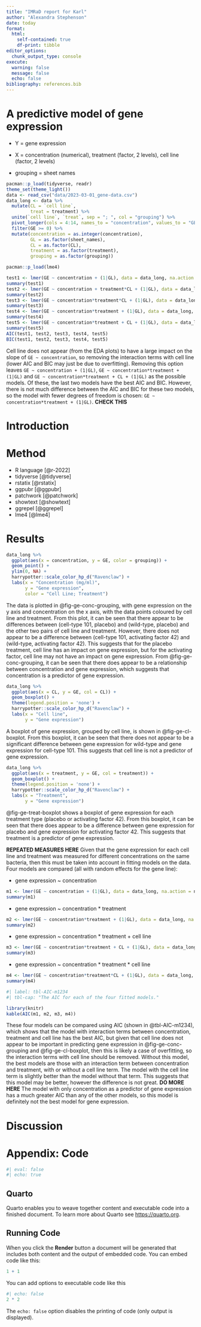```yaml
---
title: "IMRaD report for Karl"
author: "Alexandra Stephenson"
date: today
format: 
  html:
    self-contained: true
    df-print: tibble
editor_options:
  chunk_output_type: console
execute:
  warning: false
  message: false
  echo: false
bibliography: references.bib
---
```


# A predictive model of gene expression

-   Y = gene expression

-   X = concentration (numerical), treatment (factor, 2 levels), cell line (factor, 2 levels)

-   grouping = sheet names

```r
pacman::p_load(tidyverse, readr)
theme_set(theme_light())
data <- read_csv("data/2023-03-01_gene-data.csv")
data_long <- data %>%
  mutate(CL = `cell line`,
         treat = treatment) %>%
  unite(`cell line`, `treat`, sep = "; ", col = "grouping") %>%
  pivot_longer(cols = 4:14, names_to = "concentration", values_to = "GE") %>%
  filter(GE >= 0) %>%
  mutate(concentration = as.integer(concentration),
         GL = as.factor(sheet_names),
         CL = as.factor(CL),
         treatment = as.factor(treatment),
         grouping = as.factor(grouping))
```

```r
pacman::p_load(lme4)
```

```r
test1 <- lmer(GE ~ concentration + (1|GL), data = data_long, na.action = na.omit)
summary(test1)
test2 <- lmer(GE ~ concentration + treatment*CL + (1|GL), data = data_long, na.action = na.omit)
summary(test2)
test3 <- lmer(GE ~ concentration*treatment*CL + (1|GL), data = data_long, na.action = na.omit)
summary(test3)
test4 <- lmer(GE ~ concentration*treatment + (1|GL), data = data_long, na.action = na.omit)
summary(test4)
test5 <- lmer(GE ~ concentration*treatment + CL + (1|GL), data = data_long, na.action = na.omit)
summary(test5)
AIC(test1, test2, test3, test4, test5)
BIC(test1, test2, test3, test4, test5)
```

Cell line does not appear (from the EDA plots) to have a large impact on the slope of `GE ~ concentration`, so removing the interaction terms with cell line (lower AIC and BIC may just be due to overfitting). Removing this option leaves `GE ~ concentration + (1|GL)`, `GE ~ concentration*treatment + (1|GL)` and `GE ~ concentration*treatment + CL + (1|GL)` as the possible models. Of these, the last two models have the best AIC and BIC. However, there is not much difference between the AIC and BIC for these two models, so the model with fewer degrees of freedom is chosen: `GE ~ concentration*treatment + (1|GL)`. **CHECK THIS**

# Introduction

# Method

-   R language [@r-2022]
-   tidyverse [@tidyverse]
-   rstatix [@rstatix]
-   ggpubr [@ggpubr]
-   patchwork [@patchwork]
-   showtext [@showtext]
-   ggrepel [@ggrepel]
-   lme4 [@lme4]

# Results

```r
data_long %>%
  ggplot(aes(x = concentration, y = GE, color = grouping)) +
  geom_point() +
  ylim(0, NA) +
  harrypotter::scale_color_hp_d("Ravenclaw") +
  labs(x = "Concentration (mg/ml)",
       y = "Gene expression",
       color = "Cell Line; Treatment")
```

The data is plotted in @fig-ge-conc-grouping, with gene expression on the y axis and concentration on the x axis, with the data points coloured by cell line and treatment. From this plot, it can be seen that there appear to be differences between (cell-type 101, placebo) and (wild-type, placebo) and the other two pairs of cell line and treatment. However, there does not appear to be a difference between (cell-type 101, activating factor 42) and (wild-type, activating factor 42). This suggests that for the placebo treatment, cell line has an impact on gene expression, but for the activating factor, cell line may not have an impact on gene expression. From @fig-ge-conc-grouping, it can be seen that there does appear to be a relationship between concentration and gene expression, which suggests that concentration is a predictor of gene expression.

```r
data_long %>%
  ggplot(aes(x = CL, y = GE, col = CL)) +
  geom_boxplot() +
  theme(legend.position = 'none') +
  harrypotter::scale_color_hp_d("Ravenclaw") +
  labs(x = "Cell line",
       y = "Gene expression")
```

A boxplot of gene expression, grouped by cell line, is shown in @fig-ge-cl-boxplot. From this boxplot, it can be seen that there does not appear to be a significant difference between gene expression for wild-type and gene expression for cell-type 101. This suggests that cell line is not a predictor of gene expression.

```r
data_long %>%
  ggplot(aes(x = treatment, y = GE, col = treatment)) +
  geom_boxplot() +
  theme(legend.position = 'none') +
  harrypotter::scale_color_hp_d("Ravenclaw") +
  labs(x = "Treatment",
       y = "Gene expression")
```

@fig-ge-treat-boxplot shows a boxplot of gene expression for each treatment type (placebo or activating factor 42). From this boxplot, it can be seen that there does appear to be a difference between gene expression for placebo and gene expression for activating factor 42. This suggests that treatment is a predictor of gene expression.

**REPEATED MEASURES HERE**
Given that the gene expression for each cell line and treatment was measured for different concentrations on the same bacteria, then this must be taken into account in fitting models on the data. Four models are compared (all with random effects for the gene line):

-   gene expression ~ concentration
```r
m1 <- lmer(GE ~ concentration + (1|GL), data = data_long, na.action = na.omit)
summary(m1)
```

-   gene expression ~ concentration * treatment
```r
m2 <- lmer(GE ~ concentration*treatment + (1|GL), data = data_long, na.action = na.omit)
summary(m2)
```

-   gene expression ~ concentration * treatment + cell line
```r
m3 <- lmer(GE ~ concentration*treatment + CL + (1|GL), data = data_long, na.action = na.omit)
summary(m3)
```

-   gene expression ~ concentration * treatment * cell line
```r
m4 <- lmer(GE ~ concentration*treatment*CL + (1|GL), data = data_long, na.action = na.omit)
summary(m4)
```

```r
#| label: tbl-AIC-m1234
#| tbl-cap: "The AIC for each of the four fitted models."

library(knitr)
kable(AIC(m1, m2, m3, m4))
```
These four models can be compared using AIC (shown in @tbl-AIC-m1234), which shows that the model with interaction terms between concentration, treatment and cell line has the best AIC, but given that cell line does not appear to be important in predicting gene expression in @fig-ge-conc-grouping and @fig-ge-cl-boxplot, then this is likely a case of overfitting, so the interaction terms with cell line should be removed. Without this model, the best models are those with an interaction term between concentration and treatment, with or without a cell line term. The model with the cell line term is slightly better than the model without that term. This suggests that this model may be better, however the difference is not great. **DO MORE HERE** The model with only concentration as a predictor of gene expression has a much greater AIC than any of the other models, so this model is definitely not the best model for gene expression.





# Discussion

# Appendix: Code

```r
#| eval: false
#| echo: true
```

## Quarto

Quarto enables you to weave together content and executable code into a finished document. To learn more about Quarto see <https://quarto.org>.

## Running Code

When you click the **Render** button a document will be generated that includes both content and the output of embedded code. You can embed code like this:

```r
1 + 1
```

You can add options to executable code like this

```r
#| echo: false
2 * 2
```

The `echo: false` option disables the printing of code (only output is displayed).
